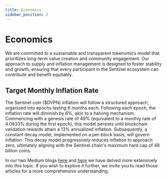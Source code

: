 ```yaml
---
title: Economics
sidebar_position: 2
---
```


# Economics


We are committed to a sustainable and transparent tokenomics model that prioritizes long-term value creation and community engagement. Our approach to supply and inflation management is designed to foster stability and growth, ensuring that every participant in the Sentinel ecosystem can contribute and benefit equitably.

<DvpnPool />

## Target Monthly Inflation Rate

The Sentinel coin ($DVPN) inflation will follow a structured approach, organized into epochs lasting 6 months each. Following each epoch, the inflation rate will diminish by 6%, akin to a halving mechanism. Commencing with a genesis rate of 49% (equivalent to a monthly rate of 4.0833% during the first epoch), this model persists until blockchain validation rewards attain a 13% annualized inflation. Subsequently, a constant decay model, implemented on a per-block basis, will govern inflation. This decay model progressively reduces inflation to approach zero, ultimately aligning with the Sentinel chain's maximum hard cap of 48 billion coins.

In our two Medium blogs [here](https://medium.com/sentinel/sentinels-next-chapter-the-path-to-dvpn-mass-adoption-5d8a0b2afaba) and [here](https://medium.com/sentinel/brief-on-sentinels-new-mainnet-token-economics-303e7250adf5) we have delved more extensively into this topic. If you wish to explore it further, we invite you to read those articles for a more comprehensive understanding.